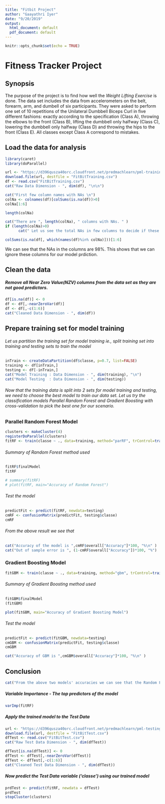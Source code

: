 ---
title: "Fitbit Project"
author: "Gaayathri Iyer"
date: "9/20/2019"
output:
  html_document: default
  pdf_document: default
---

```{r setup, include=FALSE}
knitr::opts_chunk$set(echo = TRUE)
```

# Fitness Tracker Project

## Synopsis

The purpose of the project is to find how well the <I> Weight Lifting Exercise </I> is done. The data set includes the data from accelerometers on the belt, forearm, arm, and dumbell of six participants. They were asked to perform one set of 10 repetitions of the Unilateral Dumbbell Biceps Curl in five different fashions: exactly according to the specification (Class A), throwing the elbows to the front (Class B), lifting the dumbbell only halfway (Class C), lowering the dumbbell only halfway (Class D) and throwing the hips to the front (Class E). All classes except Class A correspond to mistakes.  


## Load the data for analysis

```{r library}
library(caret)
library(doParallel)
```

``` {r loadTrainData}
url <- "https://d396qusza40orc.cloudfront.net/predmachlearn/pml-training.csv"
download.file(url, destfile = "FitBitTraining.csv")
df <- read.csv("FitBitTraining.csv")
cat("Raw Data Dimension - ", dim(df), "\n\n")

```
``` {r naCols, echo=FALSE}
cat("First few column names with NAs \n")
colNa <- colnames(df)[colSums(is.na(df))>0]
colNa[1:6]
```
``` {r naColsNo}
length(colNa)
```

```{r echo=FALSE}
cat("There are ", length(colNa), " columns with NAs. " )
if (length(colNa)>0) 
      cat(" Let us see the total NAs in few columns to decide if these columns are important. \n\n")
```

```{r echo=FALSE}
colSums(is.na(df[, which(names(df)%in% colNa)]))[1:6]

```

We can see that the NAs in the columns are 98%. This shows that we can ignore these columns for our model prdiction.

## Clean the data
##### Remove all Near Zero Value(NZV) columns from the data set as they are not good predictors.

``` {r cleanData}
df[is.na(df)] <- 0
df <- df[,-nearZeroVar(df)]
df <- df[,-c(1:6)]
cat("Cleaned Data Dimension - ", dim(df))
```

## Prepare training set for model training

###### Let us partition the training set for model training ie., split training set into training and testing sets to train the model

``` {r splitData}

inTrain <- createDataPartition(df$classe, p=0.7, list=FALSE)
training <- df[inTrain,]
testing <- df[-inTrain,]
cat("Model Training : Data Dimension - ", dim(training), "\n")
cat("Model Testing  : Data Dimension - ", dim(testing))

```

###### Now that the training data is split into 2 sets for model training and testing, we need to choose the best model to train our data set. Let us try the classification models Parallel Random Forest and Gradient Boosting with cross-validation to pick the best one for our scenario. 

### Parallel Random Forest Model

``` {r fitRF}
clusters <- makeCluster(4)      
registerDoParallel(clusters)
fitRF <- train(classe ~ ., data=training, method="parRF", trControl=trainControl("cv", number=4), metric="Accuracy", maximize=TRUE, tuneLength=3)
```

###### Summary of Random Forest method used
``` {r RFModel}
fitRF$finalModel
fitRF
```

``` {r RFPlot, echo=FALSE}
# summary(fitRF)
# plot(fitRF, main="Accuracy of Random Forest")
```

###### Test the model 
``` {r RFvalidate}
predictFit <- predict(fitRF, newdata=testing)
cmRF <- confusionMatrix(predictFit, testing$classe)
cmRF
```
###### From the above result we see that 
```{r rfOOB, echo=FALSE}
cat("Accuracy of the model is ",cmRF$overall["Accuracy"]*100, "%\n" )
cat("Out of sample error is ", (1-cmRF$overall["Accuracy"])*100, "%")
```

### Gradient Boosting Model
```{r fitGBM}
fitGBM <- train(classe ~ ., data=training, method="gbm", trControl=trainControl("cv", number=4), verbose=FALSE)
```

###### Summary of Gradient Boosting method used
``` {r GBModel}
fitGBM$finalModel
(fitGBM)
```

``` {r plotGBM, echo=FALSE}
plot(fitGBM, main="Accuracy of Gradient Boosting Model")
```

###### Test the model 
``` {r GBMvalidate}
predictFit <- predict(fitGBM, newdata=testing)
cmGBM <- confusionMatrix(predictFit, testing$classe)
cmGBM
```
```{r gbmOOB, echo=FALSE}
cat("Accuracy of GBM is ",cmGBM$overall["Accuracy"]*100, "%\n" )
```

## Conclusion

```{r takeAway, echo=FALSE}
cat("From the above two models' accuracies we can see that the Random Forest model has a better prediction (", cmRF$overall["Accuracy"]*100, "%) than the Gradient Boosting model. So we will use the Random Forest model to predict the Test Data set.")
```

##### Variable Importance - The top predictors of the model

```{r varImportance}
varImp(fitRF)
```

##### Apply the trained model to the Test Data

``` {r loadTestData}
url <- "https://d396qusza40orc.cloudfront.net/predmachlearn/pml-testing.csv"
download.file(url, destfile = "FitBitTest.csv")
dfTest <- read.csv("FitBitTest.csv")
cat("Raw Test Data Dimension - ", dim(dfTest))
```

``` {r cleanTestData}
dfTest[is.na(dfTest)] <- 0
dfTest <- dfTest[,-nearZeroVar(dfTest)]
dfTest <- dfTest[,-c(1:6)]
cat("Cleaned Test Data Dimension - ", dim(dfTest))
```

##### Now predict the Test Data variable ('classe') using our trained model

``` {r predictTest}
prdTest <- predict(fitRF, newdata = dfTest)
prdTest
stopCluster(clusters)

```

